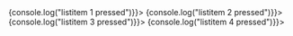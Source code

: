 
<Meta title="Component Lib| ListView" conponent={ListView} />

<Preview>
    <Story name="List View">
        <TabBarProvider>
        <ListView>
            <ListItemCheckbox
                leftPersona={true}
                primaryText="Topic Name"
                rightIconName="radiobutton"
                onEnter={()=>{console.log("listitem 1 pressed")}}></ListItemCheckbox>
            <ListItemCheckbox
                leftIcon={true}
                leftIconName="share"
                primaryText="Share"
                rightIconName="arrowbutton"
                onEnter={()=>{console.log("listitem 2 pressed")}}></ListItemCheckbox>
            <ListItemCheckbox
                leftPersona={true}
                leftPersonaSrc={[Client]}
                primaryText="First Name"
                secondaryText="Email or Phone"
                rightIconName="Checkbox"
                listSize="Medium"
                onEnter={()=>{console.log("listitem 3 pressed")}}></ListItemCheckbox>
            <ListItemCheckbox
                primaryText="Main Title"
                secondaryText="Label"
                rightIconName="arrowbutton"
                onEnter={()=>{console.log("listitem 4 pressed")}}></ListItemCheckbox>
            <ListItemArrowButton leftIcon={true} leftIconName="blocked" primaryText="Blocked"></ListItemArrowButton>
        </ListView>
        </TabBarProvider>
    </Story>
</Preview>
